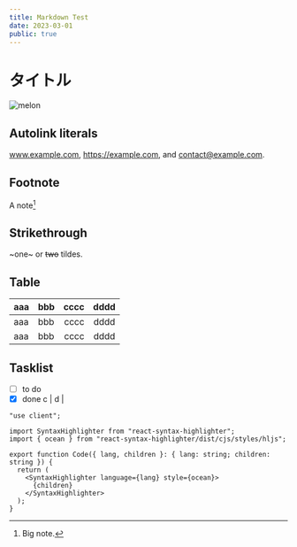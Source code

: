 ```yaml
---
title: Markdown Test
date: 2023-03-01
public: true
---
```


# タイトル

![melon](/images/twitter-melon.jpg)

## Autolink literals

www.example.com, https://example.com, and contact@example.com.

## Footnote

A note[^1]

[^1]: Big note.

## Strikethrough

~one~ or ~~two~~ tildes.

## Table

| aaa | bbb | cccc | dddd |
| --- | :-- | ---: | :--: |
| aaa | bbb | cccc | dddd |
| aaa | bbb | cccc | dddd |

## Tasklist

- [ ] to do
- [x] done c | d |

```tsx:components/Code.tsx
"use client";

import SyntaxHighlighter from "react-syntax-highlighter";
import { ocean } from "react-syntax-highlighter/dist/cjs/styles/hljs";

export function Code({ lang, children }: { lang: string; children: string }) {
  return (
    <SyntaxHighlighter language={lang} style={ocean}>
      {children}
    </SyntaxHighlighter>
  );
}
```
